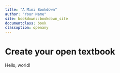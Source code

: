 ```yaml
---
title: "A Mini Bookdown"
author: "Your Name"
site: bookdown::bookdown_site
documentclass: book
classoption: openany
---
```


# Create your open textbook

Hello, world!
